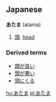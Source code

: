 == Japanese ==              
'''あたま''' (atama)

# [[頭]]: [[head]]

===Derived terms===
*[[頭が良い]]
*[[頭が悪い]]
*[[頭にくる]]

[[hu:あたま]]
[[pl:あたま]]